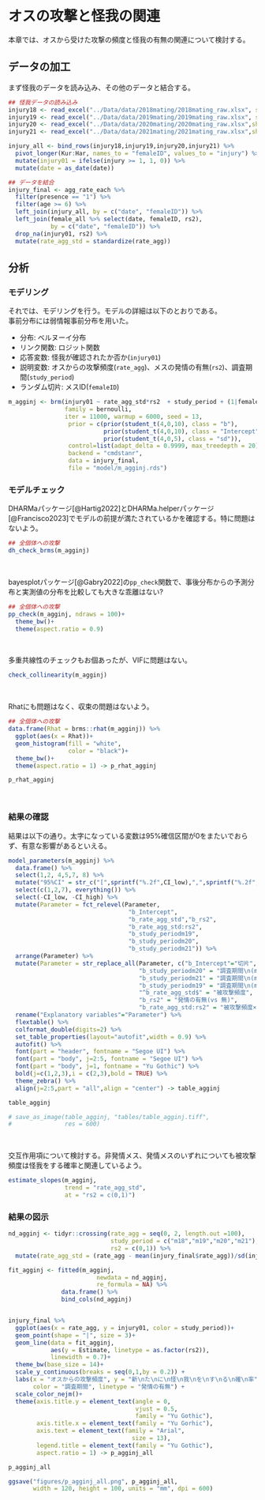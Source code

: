 # オスの攻撃と怪我の関連  
本章では、オスから受けた攻撃の頻度と怪我の有無の関連について検討する。  

## データの加工  
まず怪我のデータを読み込み、その他のデータと結合する。  
```r
## 怪我データの読み込み  
injury18 <- read_excel("../Data/data/2018mating/2018mating_raw.xlsx", sheet = "injury")
injury19 <- read_excel("../Data/data/2019mating/2019mating_raw.xlsx", sheet = "injury")
injury20 <- read_excel("../Data/data/2020mating/2020mating_raw.xlsx",sheet = "injury")
injury21 <- read_excel("../Data/data/2021mating/2021mating_raw.xlsx",sheet = "injury")

injury_all <- bind_rows(injury18,injury19,injury20,injury21) %>% 
  pivot_longer(Kur:Har, names_to = "femaleID", values_to = "injury") %>% 
  mutate(injury01 = ifelse(injury >= 1, 1, 0)) %>% 
  mutate(date = as_date(date))

## データを結合  
injury_final <- agg_rate_each %>% 
  filter(presence == "1") %>%
  filter(age >= 6) %>% 
  left_join(injury_all, by = c("date", "femaleID")) %>% 
  left_join(female_all %>% select(date, femaleID, rs2),
            by = c("date", "femaleID")) %>% 
  drop_na(injury01, rs2) %>% 
  mutate(rate_agg_std = standardize(rate_agg))
```

## 分析  
### モデリング  
それでは、モデリングを行う。モデルの詳細は以下のとおりである。  
事前分布には弱情報事前分布を用いた。  

- 分布: ベルヌーイ分布    
- リンク関数: ロジット関数    
- 応答変数: 怪我が確認されたか否か(`injury01`)           
- 説明変数: オスからの攻撃頻度(`rate_agg`)、メスの発情の有無(`rs2`)、調査期間(`study_period`)  
- ランダム切片: メスID(`femaleID`)      

```r
m_agginj <- brm(injury01 ~ rate_agg_std*rs2  + study_period + (1|femaleID),
                family = bernoulli,
                iter = 11000, warmup = 6000, seed = 13,
                 prior = c(prior(student_t(4,0,10), class = "b"),
                           prior(student_t(4,0,10), class = "Intercept"),
                           prior(student_t(4,0,5), class = "sd")),
                 control=list(adapt_delta = 0.9999, max_treedepth = 20),
                 backend = "cmdstanr",
                 data = injury_final,
                 file = "model/m_agginj.rds")
```

### モデルチェック  
DHARMaパッケージ[@Hartig2022]とDHARMa.helperパッケージ[@Francisco2023]でモデルの前提が満たされているかを確認する。特に問題はないよう。 
```r
## 全個体への攻撃  
dh_check_brms(m_agginj)
```
<br/>  

bayesplotパッケージ[@Gabry2022]の`pp_check`関数で、事後分布からの予測分布と実測値の分布を比較しても大きな乖離はない?     
```r
## 全個体への攻撃  
pp_check(m_agginj, ndraws = 100)+
  theme_bw()+
  theme(aspect.ratio = 0.9)
```  
<br/>  

多重共線性のチェックもお個あったが、VIFに問題はない。  
```r
check_collinearity(m_agginj)
```
<br/>  

Rhatにも問題はなく、収束の問題はないよう。  
```r
## 全個体への攻撃  
data.frame(Rhat = brms::rhat(m_agginj)) %>% 
  ggplot(aes(x = Rhat))+
  geom_histogram(fill = "white",
                 color = "black")+
  theme_bw()+
  theme(aspect.ratio = 1) -> p_rhat_agginj

p_rhat_agginj
```
<br/>  

### 結果の確認   
結果は以下の通り。太字になっている変数は95%確信区間が0をまたいでおらず、有意な影響があるといえる。  
```r
model_parameters(m_agginj) %>% 
  data.frame() %>% 
  select(1,2, 4,5,7, 8) %>% 
  mutate("95%CI" = str_c("[",sprintf("%.2f",CI_low),",",sprintf("%.2f",CI_high),"]")) %>% 
  select(c(1,2,7), everything()) %>% 
  select(-CI_low, -CI_high) %>% 
  mutate(Parameter = fct_relevel(Parameter,
                                  "b_Intercept",
                                  "b_rate_agg_std","b_rs2",
                                  "b_rate_agg_std:rs2",
                                  "b_study_periodm19",
                                  "b_study_periodm20",
                                  "b_study_periodm21")) %>% 
  arrange(Parameter) %>% 
  mutate(Parameter = str_replace_all(Parameter, c("b_Intercept"="切片",
                                     "b_study_periodm20" = "調査期間\n(m20 vs m18)",
                                     "b_study_periodm21" = "調査期間\n(m21 vs m18)",
                                     "b_study_periodm19" = "調査期間\n(m19 vs m18)",
                                     "^b_rate_agg_std$" = "被攻撃頻度",
                                     "b_rs2" = "発情の有無(vs 無)",
                                     "b_rate_agg_std:rs2" = "被攻撃頻度×\n 発情の有無(vs 無)"))) %>% 
  rename("Explanatory variables"="Parameter") %>% 
  flextable() %>% 
  colformat_double(digits=2) %>% 
  set_table_properties(layout="autofit",width = 0.9) %>% 
  autofit() %>% 
  font(part = "header", fontname = "Segoe UI") %>% 
  font(part = "body", j=2:5, fontname = "Segoe UI") %>% 
  font(part = "body", j=1, fontname = "Yu Gothic") %>% 
  bold(j=c(1,2,3),i = c(2,3),bold = TRUE) %>% 
  theme_zebra() %>% 
  align(j=2:5,part = "all",align = "center") -> table_agginj

table_agginj

# save_as_image(table_agginj, "tables/table_agginj.tiff",
#               res = 600)
```
<br/>  

交互作用項について検討する。非発情メス、発情メスのいずれについても被攻撃頻度は怪我をする確率と関連しているよう。    
```r
estimate_slopes(m_agginj,
                trend = "rate_agg_std",
                at = "rs2 = c(0,1)")
```

### 結果の図示  
```r
nd_agginj <- tidyr::crossing(rate_agg = seq(0, 2, length.out =100),
                             study_period = c("m18","m19","m20","m21"),
                             rs2 = c(0,1)) %>% 
  mutate(rate_agg_std = (rate_agg - mean(injury_final$rate_agg))/sd(injury_final$rate_agg))

fit_agginj <- fitted(m_agginj,
                         newdata = nd_agginj,
                         re_formula = NA) %>% 
               data.frame() %>% 
               bind_cols(nd_agginj)


injury_final %>% 
  ggplot(aes(x = rate_agg, y = injury01, color = study_period))+
  geom_point(shape = "|", size = 3)+
  geom_line(data = fit_agginj,
            aes(y = Estimate, linetype = as.factor(rs2)),
            linewidth = 0.7)+
  theme_bw(base_size = 14)+
  scale_y_continuous(breaks = seq(0,1,by = 0.2)) +
  labs(x = "オスからの攻撃頻度", y = "新\nた\nに\n怪\n我\nを\nす\nる\n確\n率",
       color = "調査期間", linetype = "発情の有無") +
  scale_color_nejm()+
  theme(axis.title.y = element_text(angle = 0,
                                    vjust = 0.5,
                                    family = "Yu Gothic"),
        axis.title.x = element_text(family = "Yu Gorhic"),
        axis.text = element_text(family = "Arial",
                                   size = 13),
        legend.title = element_text(family = "Yu Gothic"),
        aspect.ratio = 1) -> p_agginj_all

p_agginj_all

ggsave("figures/p_agginj_all.png", p_agginj_all,
       width = 120, height = 100, units = "mm", dpi = 600)
```

